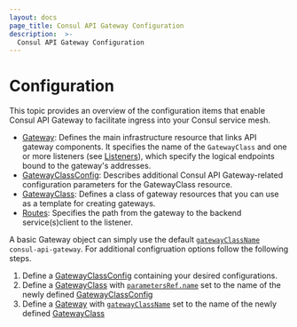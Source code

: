 ```yaml
---
layout: docs
page_title: Consul API Gateway Configuration
description:  >-
  Consul API Gateway Configuration
---
```


# Configuration

This topic provides an overview of the configuration items that enable Consul API Gateway to facilitate ingress into your Consul service mesh.

- [Gateway](/docs/api-gateway/configuration/gateway): Defines the main infrastructure resource that links API gateway components. It specifies the name of the `GatewayClass` and one or more listeners (see [Listeners](/docs/api-gateway/configuration/gateway#listeners)), which specify the logical endpoints bound to the gateway's addresses.
- [GatewayClassConfig](/docs/api-gateway/configuration/gatewayclassconfig): Describes additional Consul API Gateway-related configuration parameters for the GatewayClass resource.
- [GatewayClass](/docs/api-gateway/configuration/gatewayclass): Defines a class of gateway resources that you can use as a template for creating gateways.
- [Routes](/docs/api-gateway/configuration/routes): Specifies the path from the gateway to the backend service(s)client to the listener.

A basic Gateway object can simply use the default [`gatewayClassName`](/docs/api-gateway/configuration/gateway#gatewayClassName) `consul-api-gateway`. For additional configruation options follow the following steps.

1. Define a [GatewayClassConfig](/docs/api-gateway/configuration/gatewayclassconfig) containing your desired configurations.
1. Define a [GatewayClass](/docs/api-gateway/configuration/gatewayclass) with [`parametersRef.name`](/docs/api-gateway/configuration/gatewayclass#parametersRef-name) set to the name of the newly defined [GatewayClassConfig](/docs/api-gateway/configuration/gatewayclassconfig)
1. Define a [Gateway](/docs/api-gateway/configuration/gateway) with [`gatewayClassName`](/docs/api-gateway/configuration/gateway#gatewayClassName) set to the name of the newly defined [GatewayClass](/docs/api-gateway/configuration/gatewayclass)

<!--TODO add diagram -->

